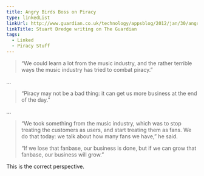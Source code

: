 ```yaml
---
title: Angry Birds Boss on Piracy
type: linkedList
linkUrl: http://www.guardian.co.uk/technology/appsblog/2012/jan/30/angry-birds-music-midem
linkTitle: Stuart Dredge writing on The Guardian
tags:
  - Linked
  - Piracy Stuff
---
```


> “We could learn a lot from the music industry, and the rather terrible ways the music industry has tried to combat piracy.”

…

> “Piracy may not be a bad thing: it can get us more business at the end of the day.”

…

> “We took something from the music industry, which was to stop treating the customers as users, and start treating them as fans. We do that today: we talk about how many fans we have,” he said.
>
> “If we lose that fanbase, our business is done, but if we can grow that fanbase, our business will grow.”

This is the correct perspective.
